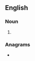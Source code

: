 {{also|reds|rēds}}
==English==

===Noun===
{{head|en|noun plural form}}

# {{plural of|Red|lang=en}}

===Anagrams===
* {{anagrams|en|DREs|Ders|ESRD|der's}}